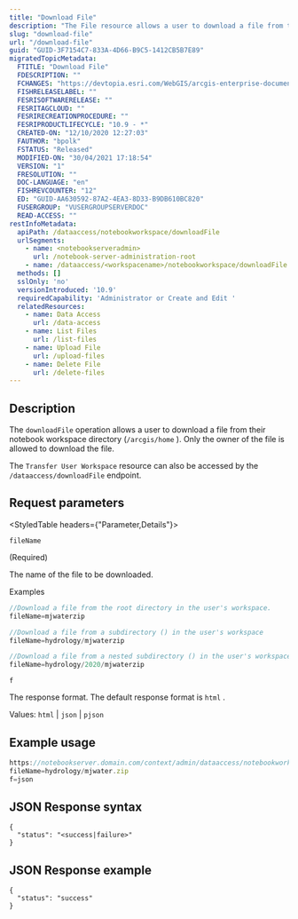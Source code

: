 ```yaml
---
title: "Download File"
description: "The File resource allows a user to download a file from their notebook workspace directory (/arcgis/home). Only the owner of the file is allowed to download the file."
slug: "download-file"
url: "/download-file"
guid: "GUID-3F7154C7-833A-4D66-B9C5-1412CB5B7E89"
migratedTopicMetadata:
  FTITLE: "Download File"
  FDESCRIPTION: ""
  FCHANGES: "https://devtopia.esri.com/WebGIS/arcgis-enterprise-documentation/issues/2885"
  FISHRELEASELABEL: ""
  FESRISOFTWARERELEASE: ""
  FESRITAGCLOUD: ""
  FESRIRECREATIONPROCEDURE: ""
  FESRIPRODUCTLIFECYCLE: "10.9 - *"
  CREATED-ON: "12/10/2020 12:27:03"
  FAUTHOR: "bpolk"
  FSTATUS: "Released"
  MODIFIED-ON: "30/04/2021 17:18:54"
  VERSION: "1"
  FRESOLUTION: ""
  DOC-LANGUAGE: "en"
  FISHREVCOUNTER: "12"
  ED: "GUID-AA630592-87A2-4EA3-8D33-B9DB610BC820"
  FUSERGROUP: "VUSERGROUPSERVERDOC"
  READ-ACCESS: ""
restInfoMetadata:
  apiPath: /dataaccess/notebookworkspace/downloadFile
  urlSegments:
    - name: <notebookserveradmin>
      url: /notebook-server-administration-root
    - name: /dataaccess/<workspacename>/notebookworkspace/downloadFile
  methods: []
  sslOnly: 'no'
  versionIntroduced: '10.9'
  requiredCapability: 'Administrator or Create and Edit '
  relatedResources:
    - name: Data Access
      url: /data-access
    - name: List Files
      url: /list-files
    - name: Upload File
      url: /upload-files
    - name: Delete File
      url: /delete-files
---
```


## Description

The `downloadFile`  operation allows a user to download a file from their notebook workspace directory (`/arcgis/home` ). Only the owner of the file is allowed to download the file.

<Note>

The `Transfer User Workspace` resource can also be accessed by the `/dataaccess/downloadFile` endpoint. 

</Note>

##  Request parameters

<StyledTable headers={"Parameter,Details"}>

<StyledTableRow>

<StyledTableCell cellStyle="markdown">

`fileName` 

(Required)

</StyledTableCell>

<StyledTableCell cellStyle="markdown">

The name of the file to be downloaded.

Examples

```javascript
//Download a file from the root directory in the user's workspace.
fileName=mjwaterzip

//Download a file from a subdirectory () in the user's workspace
fileName=hydrology/mjwaterzip

//Download a file from a nested subdirectory () in the user's workspace
fileName=hydrology/2020/mjwaterzip

```

 

</StyledTableCell>

</StyledTableRow>

<StyledTableRow>

<StyledTableCell cellStyle="markdown">

`f` 

</StyledTableCell>

<StyledTableCell cellStyle="markdown">

The response format. The default response format is `html` .

Values: `html`  \| `json`  \| `pjson` 

</StyledTableCell>

</StyledTableRow>

</StyledTable>

## Example usage

```javascript
https://notebookserver.domain.com/context/admin/dataaccess/notebookworkspace/downloadFile
fileName=hydrology/mjwater.zip
f=json
```

 

## JSON Response syntax

```other
{
  "status": "<success|failure>"
}
```

 

## JSON Response example

```other
{
  "status": "success"
}
```

 
